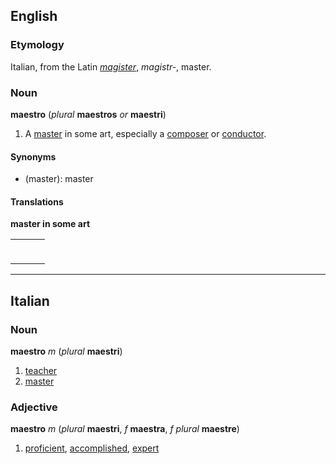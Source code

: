 ==English==
===Etymology===
Italian, from the Latin ''[[magister]]'', ''magistr-'', master.

===Noun===
'''maestro''' (''plural'' '''maestros''' ''or'' '''maestri''')

#A [[master]] in some art, especially a [[composer]] or [[conductor]].

====Synonyms====
*(master): master

====Translations====

'''master in some art'''
{| border=0  width=100%
|-
|bgcolor="#FFFFE0" valign=top width=48%|
{|
|}
| width=1% |
|bgcolor="#FFFFE0" valign=top width=48%|
{|
|}
|}

----
==Italian==
===Noun===
'''maestro''' ''m'' (''plural'' '''maestri''')

#[[teacher]]
#[[master]]

===Adjective===
'''maestro''' ''m'' (''plural'' '''maestri''', ''f'' '''maestra''', ''f plural'' '''maestre''')

# [[proficient]], [[accomplished]], [[expert]]